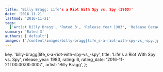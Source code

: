 ```yaml
---
title: 'Billy Bragg: Life's a Riot With Spy vs. Spy (1983)'
date: '2016-11-21'
lastmod: '2016-11-21'
tags:
  ['Artist Billy Bragg', 'Rated 3', 'Release Year 1983', 'Release Decade 1980']
summary: 'Rated 3'
authors: ['default']
images: ['/content/images/billy-bragg|life_s-a-riot-with-spy-vs_-spy.jpg']
---
```


  key: 'billy-bragg|life_s-a-riot-with-spy-vs_-spy',
  title: 'Life's a Riot With Spy vs. Spy',
  release_year: 1983,
  rating: 6,
  rating_date: '2016-11-21T00:00:00.000Z',
  artist: 'Billy Bragg',
};

<MusicRating data={data} />
